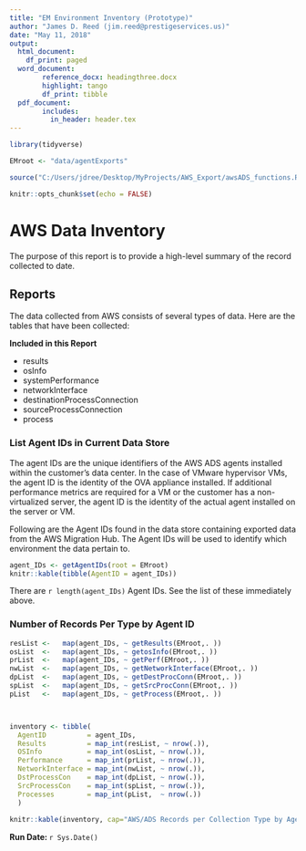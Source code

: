 ```yaml
---
title: "EM Environment Inventory (Prototype)"
author: "James D. Reed (jim.reed@prestigeservices.us)"
date: "May 11, 2018"
output: 
  html_document:
    df_print: paged
  word_document:
        reference_docx: headingthree.docx
        highlight: tango
        df_print: tibble
  pdf_document:
        includes:
          in_header: header.tex
---
```


```r
library(tidyverse)

EMroot <- "data/agentExports"

source("C:/Users/jdree/Desktop/MyProjects/AWS_Export/awsADS_functions.R")

knitr::opts_chunk$set(echo = FALSE)
```


# AWS Data Inventory

The purpose of this report is to provide a high-level summary of the record collected to date.

## Reports

The data collected from AWS consists of several types of data.  Here are the tables that have been collected:

**Included in this Report**

* results
* osInfo
* systemPerformance
* networkInterface
* destinationProcessConnection
* sourceProcessConnection
* process


### List Agent IDs in Current Data Store

The agent IDs are the unique identifiers of the AWS ADS agents installed within the customer's data center.  In the case of VMware hypervisor VMs, the agent ID is the identity of the OVA appliance installed. If additional performance metrics are required for a VM or the customer has a non-virtualized server, the agent ID is the identity of the actual agent installed on the server or VM.

Following are the Agent IDs found in the data store containing exported data from the AWS Migration Hub.  The Agent IDs will be used to identify which environment the data pertain to.

```r
agent_IDs <- getAgentIDs(root = EMroot)
knitr::kable(tibble(AgentID = agent_IDs))
```

There are `r length(agent_IDs)` Agent IDs.  See the list of these immediately above.


### Number of Records Per Type by Agent ID


```r
resList <-   map(agent_IDs, ~ getResults(EMroot,. ))
osList  <-   map(agent_IDs, ~ getosInfo(EMroot,. ))
prList  <-   map(agent_IDs, ~ getPerf(EMroot,. ))
nwList  <-   map(agent_IDs, ~ getNetworkInterface(EMroot,. ))
dpList  <-   map(agent_IDs, ~ getDestProcConn(EMroot,. ))
spList  <-   map(agent_IDs, ~ getSrcProcConn(EMroot,. ))
pList   <-   map(agent_IDs, ~ getProcess(EMroot,. ))



inventory <- tibble(
  AgentID          = agent_IDs, 
  Results          = map_int(resList, ~ nrow(.)),
  OSInfo           = map_int(osList, ~ nrow(.)),
  Performance      = map_int(prList, ~ nrow(.)),
  NetworkInterface = map_int(nwList, ~ nrow(.)),
  DstProcessCon    = map_int(dpList, ~ nrow(.)),
  SrcProcessCon    = map_int(spList, ~ nrow(.)),
  Processes        = map_int(pList,  ~ nrow(.))
  )
  
knitr::kable(inventory, cap="AWS/ADS Records per Collection Type by Agent ID")

```




**Run Date: **`r Sys.Date()`